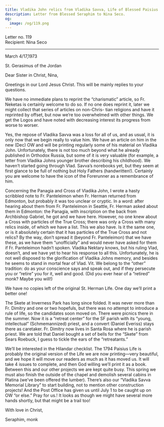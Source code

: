 ```yaml
---
title: Vladika John relics from Vladika Savva, Life of Blessed Paisius
description: Letter from Blessed Seraphim to Nina Seco.
og:
  image: /og/119.png
---
```


<div style={{textAlign:'right', fontFamily:'monospace'}}>Letter no. 119</div>
<div style={{textAlign:'left', fontFamily:'monospace'}}>Recipient: Nina Seco</div>

---

March 4/17,1973

St. Gerasimus of the Jordan

Dear Sister in Christ, Nina,

Greetings in our Lord Jesus Christ. This will be mainly replies to your questions.

We have no immediate plans to reprint the “charismatic” article, so Fr. Neketas is certainly welcome to do so. If no one does reprint it, later we might collect that series of articles on non-Chris- tian religions and have it reprinted by offset, but now we’re too overwhelmed with other things. We get the Logos and have noted with decreasing interest its progress from worse to worser.

Yes, the repose of Vladika Savva was a loss for all of us, and as usual, it is only now that we begin really to value him. We have an article on him in the new (Dec) OW and will be printing regularly some of his material on Vladika John. Unfortunately, there is not too much beyond what he already published in Orthodox Russia, but some of it is very valuable (for example, a letter from Vladika Johns younger brother describing his childhood). We haven’t started going through Vlad. Savva’s norebooks yet, but they seem at first glance to be full of nothing but Holy Fathers (handwritten!). Certainly you are welcome to have the icon of the Forerunner as a remembrance of him.

Concerning the Panagia and Cross of Vladika John, I wrote a hasty scribbled note to Fr. Panteleimon when Fr. Herman returned from Edmonton, but probably it was too unclear or cryptic. In a word: after hearing about them from Fr. Panteleimon in Seattle, Fr. Herman asked about them in Edmonton: the Panagia, with inscription on the back from Archbishop Gabriel, he got and we have here. However, no one knew about a Cross with particles of the True Cross; there was only a Cross with many relics inside, of which we have a list. This we also have. Is it the same one, or is it absolutely certain that it has particles of the True Cross and not relics? By the way, don’t spread it (beyond Fr. Panteleimon) that we have these, as we have them “unofficially” and would never have asked for them if Fr. Panteleimon hadn’t spoken. Vladika Nektary knows, but his ruling Vlad, doesn’t, and we have yet to hear his response to all this. Unfortunately, he is not well disposed to the glorification of Vladika Johns memory, and besides he seems to stand in mortal fear of Vlad. Vit. We belong to the “other” tradition: do as your conscience says and speak out, and if they persecute you or “retire” you for it, well and good. (Did you ever hear of a “retired” monk? Maybe you will!)

We have no copies left of the original St. Herman Life. One day we’ll print a better one!

The Skete at Inverness Park has long since folded. It was never more than Fr. Dimitry and one or two hopefuls, but there was no attempt to introduce a rule of life, so the candidates soon moved on. There were picnics there in the summer. Now it is a “retreat center” for the SF parish with its “young, intellectual” (Schmemannized) priest, and a convert (Daniel Everiss) stays there as caretaker. Fr. Dimitry now lives in Santa Rosa where he is parish priest. We are told that Daniel bought a set of bells for the “Skete” from Sears Roebuck, I guess to tickle the ears of the “retreatants.”

We’ll be interested in the Hilandar checklist. The 1794 Paisius Life is probably the original version of the Life we are now printing—very beautiful, and we hope it will move our readers as much as it has moved us. It will take 4 issues to complete, and then God willing we’ll print it as a book. Between this and our other projects we are kept quite busy. This spring we must also finish the outside of the chapel and demolish several cabins in Platina (we’ve been offered the lumber). There’s also our “Vladika Savva Memorial Library” to start building, not to mention other construction projects! And the Post Office has given us until July 1 to be caught up on OW “or else.” Pray for us.! It looks as though we might have several more hands shortly, but that might be a trail too!

With love in Christ,

Seraphim, monk